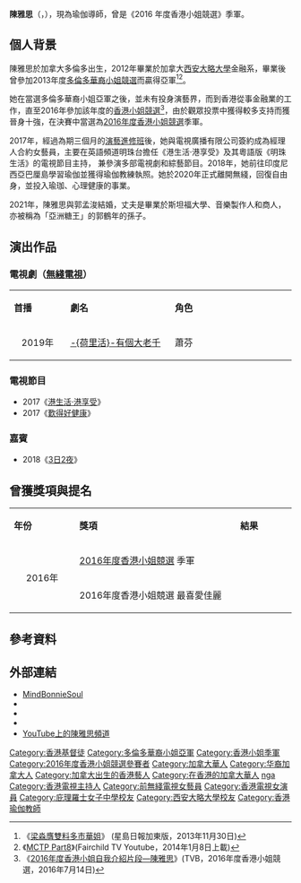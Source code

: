{{藝人
| 類型 = 女藝人
| 姓名 = 陳雅思
| 羅馬拼音 = Chan Nga Si
| 圖片 = BonniesChan.jpg
| 圖片簡介 = 2017年5月30日，陳雅思到香港新界沙田城門河畔出席《沙田龍舟競賽》電視直播節目
| 圖片尺寸 = 200px
| 英文名 = Bonnie Chan
| 國籍 = {{CAN}}
| 永久居留權 = {{CHN-HKG}}
| 出生日期 = {{birth_date_and_age|1989|12|30}}
| 出生地 = {{CAN}}[[多倫多|多倫多]] 
| 語言 = 粵語、英語、國語
| 教育程度 = 金融系學士
| 母校 = {{CAN}}[[西安大略大學|西安大略大學]]
| 職業 = 瑜伽導師、主持、演員
| 配偶 = [[郭孟浚|郭孟浚]]
| 獎項 = [[2016年度香港小姐競選|2016年度香港小姐競選]]<br>
季軍
| module = {{Infobox YouTube personality
| embed = yes
| channel_name    = 
| years_active    = 2017年至今
| website = [https://www.youtube.com/c/BonnieChanOfficial Bonnie Chan 陳雅思]
| genre           = 瑜伽、心理健康
| network         =
| associated_acts = 
| silver_button   =  
| silver_year     = 
| gold_button     =  
| gold_year       = 
| diamond_button  =  
| diamond_year = 
}}
}}

'''陳雅思'''（{{lang-en|Bonnie Chan Nga Si}}，{{bd|1989年|12月30日}}），現為瑜伽導師，曾是《2016 年度香港小姐競選》季軍。

== 個人背景 ==

陳雅思於加拿大多倫多出生，2012年畢業於加拿大[[西安大略大學|西安大略大學]]金融系，畢業後曾參加2013年度[[多倫多華裔小姐競選|多倫多華裔小姐競選]]而贏得亞軍<ref>《[http://news.singtao.ca/toronto/2013-11-30/headline1385805084d4816079.html 梁淼膺雙料多市華姐]》 (星島日報加東版，2013年11月30日)</ref><ref>《[https://www.youtube.com/watch?v=Fa3a9npC7-I MCTP Part8]》(Fairchild TV Youtube，2014年1月8日上載)</ref>。

她在當選多倫多華裔小姐亞軍之後，並未有投身演藝界，而到香港從事金融業的工作，直至2016年參加該年度的[[香港小姐競選|香港小姐競選]]<ref>《[http://img.tvb.com/p/misshk/2016/video/01.mp4 2016年度香港小姐自我介紹片段—陳雅思]》(TVB，2016年度香港小姐競選，2016年7月14日)</ref>，由於觀眾投票中獲得較多支持而獲晉身十強，在決賽中當選為[[2016年度香港小姐競選|2016年度香港小姐競選]]季軍。

2017年，經過為期三個月的[[無綫電視藝員訓練班|演藝進修班]]後，她與電視廣播有限公司簽約成為經理人合約女藝員，主要在英語頻道明珠台擔任《港生活·港享受》及其粵語版《明珠生活》的電視節目主持， 兼參演多部電視劇和綜藝節目。2018年，她前往印度尼⻄亞巴厘島學習瑜伽並獲得瑜伽教練執照。她於2020年正式離開無綫，回復自由身，並投入瑜珈、心理健康的事業。

2021年，陳雅思與郭孟浚結婚，丈夫是畢業於斯坦福大學、音樂製作人和商人，亦被稱為「亞洲糖王」的郭鶴年的孫子。

== 演出作品 ==

=== 電視劇（[[電視廣播有限公司|無綫電視]]） ===

{|class="wikitable" width="65%"
|- style="background:#FCF5F7; color:#E9546B" align="center"
|style="width:9%"|'''首播'''||style="width:19%"|'''劇名'''||style="width:22%"|'''角色'''
|-
|<center>2019年<center>|| [[荷里活有個大老千|-{荷里活}-有個大老千]]|| 蕭芬
|}

=== 電視節目 ===

*2017《[[港生活·港享受|港生活·港享受]]》
*2017《[[歎得好健康|歎得好健康]]》

=== 嘉賓 ===

*2018《[[3日2夜|3日2夜]]》

== 曾獲獎項與提名 ==

{|class="wikitable" width="70%"
|- style="background:#FFF; color:#000" align=center
|style="width:8%"|'''年份'''||style="width:23%"|'''獎項'''||style="width:8%"|'''結果'''
|-
|rowspan="2"|<center>2016年<center>||[[2016年度香港小姐競選|2016年度香港小姐競選]] 季軍||{{won}}
|-
|2016年度香港小姐競選 最喜愛佳麗||{{won}}
|}

== 參考資料 ==

{{reflist}}

== 外部連結 ==

*[https://mindbonniesoul.com/ MindBonnieSoul] {{Wayback|url=https://mindbonniesoul.com/ |date=20220121035428 }}
*{{facebook|BonnieChanOfficial|陳雅思}}
*{{instagram|bonnieschan}}
*{{instagram|mindbonniesoul|MindBonnieSoul}}
*[https://www.youtube.com/channel/UCnmWJRvz9WYXYbdqDg1GgEw/featured YouTube上的陳雅思頻道] {{Wayback|url=https://www.youtube.com/channel/UCnmWJRvz9WYXYbdqDg1GgEw/featured |date=20210128215242 }}

{{各地華裔小姐|楊川儀|多倫多|亞|2013|丁眉伊}}
{{香港小姐|[[郭嘉文|郭嘉文]]|季|2016|[[黃瑋琦|黃瑋琦]]}}

{{DEFAULTSORT:chan}}
[[Category:香港基督徒|Category:香港基督徒]]
[[Category:多倫多華裔小姐亞軍|Category:多倫多華裔小姐亞軍]]
[[Category:香港小姐季軍|Category:香港小姐季軍]]
[[Category:2016年度香港小姐競選參賽者|Category:2016年度香港小姐競選參賽者]]
[[Category:加拿大華人|Category:加拿大華人]]
[[Category:华裔加拿大人|Category:华裔加拿大人]]
[[Category:加拿大出生的香港藝人|Category:加拿大出生的香港藝人]]
[[Category:在香港的加拿大華人|Category:在香港的加拿大華人]]
[[Category:陳姓|nga]]
[[Category:香港電視主持人|Category:香港電視主持人]]
[[Category:前無綫電視女藝員|Category:前無綫電視女藝員]]
[[Category:香港電視女演員|Category:香港電視女演員]]
[[Category:庇理羅士女子中學校友|Category:庇理羅士女子中學校友]]
[[Category:西安大略大學校友|Category:西安大略大學校友]]
[[Category:香港瑜伽教師|Category:香港瑜伽教師]]